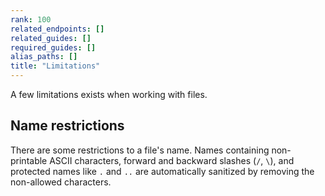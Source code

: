 ```yaml
---
rank: 100
related_endpoints: []
related_guides: []
required_guides: []
alias_paths: []
title: "Limitations"
---
```

A few limitations exists when working with files.

## Name restrictions

There are some restrictions to a file's name. Names containing non-printable
ASCII characters, forward and backward slashes (`/`, `\`), and protected names like
`.` and `..` are automatically sanitized by removing the non-allowed characters.
